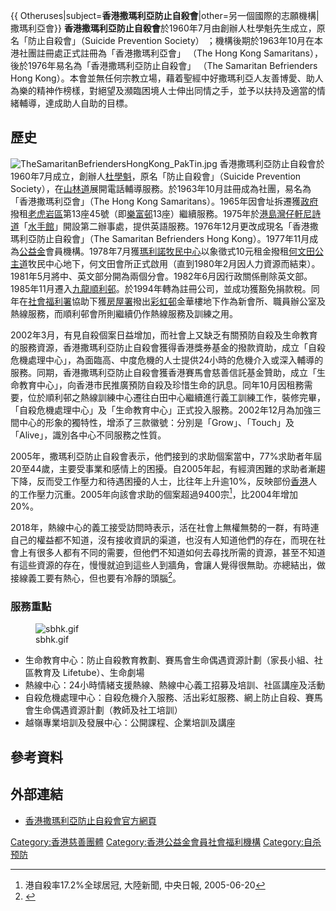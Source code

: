 {{ Otheruses|subject='''香港撒瑪利亞防止自殺會'''|other=另一個國際的志願機構|撒瑪利亞會}}
{{Infobox_Company
|company_name_en  = The Samaritan Befrienders Hong Kong
|company_name     = 香港撒瑪利亞防止自殺會
|company_logo     = [[File:sbhk.gif|150px]]
|foundation       = 1960年
|location         = {{HK}}
|key_people       = 創辦人：[[杜學魁|杜學魁]]<br/>主席　：[[周婉芬|周婉芬]]
|industry         = 
|products         = 
|homepage         = http://www.sbhk.org.hk/
}}
'''香港撒瑪利亞防止自殺會'''於1960年7月由創辦人杜學魁先生成立，原名「防止自殺會」（Suicide Prevention Society） ；機構後期於1963年10月在本港社團註冊處正式註冊為「香港撒瑪利亞會」 （The Hong Kong Samaritans），後於1976年易名為「香港撒瑪利亞防止自殺會」 （The Samaritan Befrienders Hong Kong）。本會並無任何宗教立場，藉着聖經中好撒瑪利亞人友善博愛、助人為樂的精神作榜樣，對絕望及瀕臨困境人士伸出同情之手，並予以扶持及適當的情緒輔導，達成助人自助的目標。

==歷史==
[[File:TheSamaritanBefriendersHongKong_PakTin.jpg|thumb]]
香港撒瑪利亞防止自殺會於1960年7月成立，創辦人[[杜學魁|杜學魁]]，原名「防止自殺會」（Suicide Prevention Society），在[[山林道|山林道]]展開電話輔導服務。於1963年10月註冊成為社團，易名為「香港撒瑪利亞會」（The Hong Kong Samaritans）。1965年因會址拆遷獲[[港英政府|政府]]撥租[[樂富|老虎岩區]]第13座45號（即[[樂富邨|樂富邨]]13座）繼續服務。1975年於[[港島|港島]][[灣仔|灣仔]][[軒尼詩道|軒尼詩道]]「[[衛蘭軒|水手館]]」開設第二辦事處，提供英語服務。1976年12月更改成現名「香港撒瑪利亞防止自殺會」（The Samaritan Befrienders Hong Kong）。1977年11月成為[[公益金|公益金]]會員機構。1978年7月獲[[瑪利諾牧民中心|瑪利諾牧民中心]]以象徵式10元租金撥租[[何文田|何文田]][[公主道|公主道]]牧民中心地下，何文田會所正式啟用（直到1980年2月因人力資源而結束）。1981年5月將中、英文部分開為兩個分會。1982年6月因行政關係刪除英文部。1985年11月遷入[[九龍|九龍]][[順利邨|順利邨]]。於1994年轉為註冊公司，並成功獲豁免捐款稅。同年在[[社會福利署|社會福利署]]協助下獲[[房屋署|房屋署]]撥出[[彩虹邨|彩虹邨]]金華樓地下作為新會所、職員辦公室及熱線服務，而順利邨會所則繼續仍作熱線服務及訓練之用。

2002年3月，有見自殺個案日益增加，而社會上又缺乏有關預防自殺及生命教育的服務資源，香港撒瑪利亞防止自殺會獲得香港獎券基金的撥款資助，成立「自殺危機處理中心」，為面臨高、中度危機的人士提供24小時的危機介入或深入輔導的服務。同期，香港撒瑪利亞防止自殺會獲香港賽馬會慈善信託基金贊助，成立「生命教育中心」，向香港市民推廣預防自殺及珍惜生命的訊息。同年10月因租務需要，位於順利邨之熱線訓練中心遷往白田中心繼續進行義工訓練工作，裝修完畢，「自殺危機處理中心」及「生命教育中心」正式投入服務。2002年12月為加強三間中心的形象的獨特性，增添了三款徽號：分別是「Grow」、「Touch」及「Alive」，識別各中心不同服務之性質。

2005年，撒瑪利亞防止自殺會表示，他們接到的求助個案當中，77%求助者年屆20至44歲，主要受事業和感情上的困擾。自2005年起，有經濟困難的求助者漸趨下降，反而受工作壓力和待遇困擾的人士，比往年上升逾10%，反映部份[[香港|香港]]人的工作壓力沉重。2005年向該會求助的個案超過9400宗<ref>港自殺率17.2%全球居冠, 大陸新聞,  中央日報,  2005-06-20</ref>，比2004年增加20%。

2018年，熱線中心的義工接受訪問時表示，活在社會上無權無勢的一群，有時連自己的權益都不知道，沒有接收資訊的渠道，也沒有人知道他們的存在，而現在社會上有很多人都有不同的需要，但他們不知道如何去尋找所需的資源，甚至不知道有這些資源的存在，慢慢就迫到這些人到牆角，會讓人覺得很無助。亦總結出，做接線義工要有熱心，但也要有冷靜的頭腦<ref>{{Cite web |url=https://bkb.mpweekly.com/cu0001/20180119-64677 |title=【我們談自殺 6】保持通話 撒瑪利亞防止自殺會義工︰對求助者多些耐性少些批判 |access-date=2018-01-23 |archive-url=https://web.archive.org/web/20180123131642/https://bkb.mpweekly.com/cu0001/20180119-64677 |archive-date=2018-01-23 |dead-url=yes }}</ref>。

=== 服務重點 ===
[[File:sbhk.gif|thumb]]
* 生命教育中心：防止自殺教育教劃、賽馬會生命偶遇資源計劃（家長小組、社區教育及 Lifetube）、生命劇場
* 熱線中心：24小時情緒支援熱線、熱線中心義工招募及培訓、社區講座及活動
* 自殺危機處理中心：自殺危機介入服務、活出彩虹服務、網上防止自殺、賽馬會生命偶遇資源計劃（教師及社工培訓）
* 越嶺專業培訓及發展中心：公開課程、企業培訓及講座

==參考資料==
{{reflist}}

==外部連結==
*[http://www.sbhk.org.hk 香港撒瑪利亞防止自殺會官方網頁]

[[Category:香港慈善團體|Category:香港慈善團體]]
[[Category:香港公益金會員社會福利機構|Category:香港公益金會員社會福利機構]]
[[Category:自杀预防|Category:自杀预防]]